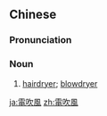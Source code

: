 {{also|电吹风}}
==Chinese==
{{zh-forms|s=电吹风}}

===Pronunciation===
{{zh-pron
|m=diànchuīfēng
|cat=n
}}

===Noun===
{{zh-noun}}

# [[hairdryer]]; [[blowdryer]]

[[ja:電吹風]]
[[zh:電吹風]]